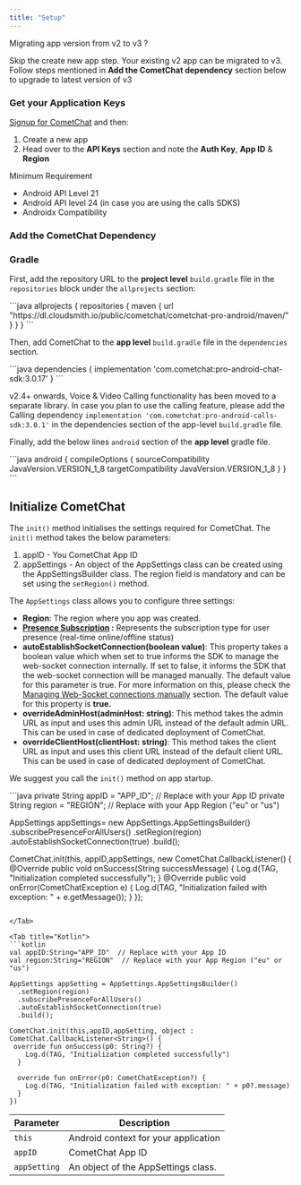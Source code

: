 ```yaml
---
title: "Setup"
---
```




<Note>
Migrating app version from v2 to v3 ?

Skip the create new app step. Your existing v2 app can be migrated to v3. Follow steps mentioned in **Add the CometChat dependency** section below to upgrade to latest version of v3

</Note>

### Get your Application Keys

[Signup for CometChat](https://app.cometchat.com) and then:

1. Create a new app
2. Head over to the **API Keys** section and note the **Auth Key**, **App ID** & **Region**

<Note>
Minimum Requirement

* Android API Level 21
* Android API level 24 (in case you are using the calls SDKS)
* Androidx Compatibility

</Note>

### Add the CometChat Dependency

### Gradle

First, add the repository URL to the **project level** `build.gradle` file in the `repositories` block under the `allprojects` section:

<Tabs>
<Tab title="Groovy">
```java
allprojects {
  repositories {
    maven {
      url "https://dl.cloudsmith.io/public/cometchat/cometchat-pro-android/maven/"
    }
  }
}
```

</Tab>

</Tabs>

Then, add CometChat to the **app level** `build.gradle` file in the `dependencies` section.

<Tabs>
<Tab title="Groovy">
```java
dependencies {
  implementation 'com.cometchat:pro-android-chat-sdk:3.0.17'
}
```

</Tab>

</Tabs>

<Note>

v2.4+ onwards, Voice & Video Calling functionality has been moved to a separate library. In case you plan to use the calling feature, please add the Calling dependency `implementation 'com.cometchat:pro-android-calls-sdk:3.0.1'` in the dependencies section of the app-level `build.gradle` file.

</Note>

Finally, add the below lines `android` section of the **app level** gradle file.

<Tabs>
<Tab title="Groovy">
```java
android {
  compileOptions {
    sourceCompatibility JavaVersion.VERSION_1_8
    targetCompatibility JavaVersion.VERSION_1_8
  }
}
```

</Tab>

</Tabs>

## Initialize CometChat

The `init()` method initialises the settings required for CometChat. The `init()` method takes the below parameters:

1. appID - You CometChat App ID
2. appSettings - An object of the AppSettings class can be created using the AppSettingsBuilder class. The region field is mandatory and can be set using the `setRegion()` method.

The `AppSettings` class allows you to configure three settings:

* **Region**: The region where you app was created.
* **[Presence Subscription](/sdk/android/3.0/user-presence) :** Represents the subscription type for user presence (real-time online/offline status)
* **autoEstablishSocketConnection(boolean value)**: This property takes a boolean value which when set to true informs the SDK to manage the web-socket connection internally. If set to false, it informs the SDK that the web-socket connection will be managed manually. The default value for this parameter is true. For more information on this, please check the [Managing Web-Socket connections manually](/sdk/android/3.0/advanced-managing-web-socket-connections-manually) section. The default value for this property is **true.**
* **overrideAdminHost(adminHost: string)**: This method takes the admin URL as input and uses this admin URL instead of the default admin URL. This can be used in case of dedicated deployment of CometChat.
* **overrideClientHost(clientHost: string)**: This method takes the client URL as input and uses this client URL instead of the default client URL. This can be used in case of dedicated deployment of CometChat.

We suggest you call the `init()` method on app startup.

<Tabs>
<Tab title="Java">
```java
private String appID = "APP_ID"; // Replace with your App ID
private String region = "REGION"; // Replace with your App Region ("eu" or "us")

AppSettings appSettings= new AppSettings.AppSettingsBuilder()
  .subscribePresenceForAllUsers()
  .setRegion(region)
  .autoEstablishSocketConnection(true)
  .build();

CometChat.init(this, appID,appSettings, new CometChat.CallbackListener<String>() {
  @Override
  public void onSuccess(String successMessage) {
    Log.d(TAG, "Initialization completed successfully");
  }
  @Override
  public void onError(CometChatException e) {
    Log.d(TAG, "Initialization failed with exception: " + e.getMessage());
  }
});
```

</Tab>

<Tab title="Kotlin">
```kotlin
val appID:String="APP_ID"  // Replace with your App ID
val region:String="REGION"  // Replace with your App Region ("eu" or "us")
   
AppSettings appSetting = AppSettings.AppSettingsBuilder()
  .setRegion(region)
  .subscribePresenceForAllUsers()
  .autoEstablishSocketConnection(true)
  .build();   

CometChat.init(this,appID,appSetting, object : CometChat.CallbackListener<String>() {
 override fun onSuccess(p0: String?) {
    Log.d(TAG, "Initialization completed successfully")
  }

  override fun onError(p0: CometChatException?) {
    Log.d(TAG, "Initialization failed with exception: " + p0?.message)
  }
})
```

</Tab>

</Tabs>

| Parameter    | Description                          |
| ------------ | ------------------------------------ |
| `this`       | Android context for your application |
| `appID`      | CometChat App ID                     |
| `appSetting` | An object of the AppSettings class.  |
